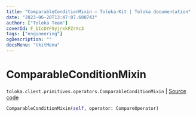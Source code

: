 ```yaml
---
title: "ComparableConditionMixin — Toloka-Kit | Toloka documentation"
date: "2023-06-20T13:47:07.608743"
author: ["Toloka Team"]
coverId: F_bIcOYF9yjrxkPZrXc3
tags: ["engineering"]
ogDescription: ""
docsMenu: "tkitMenu"
---
```


# ComparableConditionMixin

`toloka.client.primitives.operators.ComparableConditionMixin` | [Source code](https://github.com/Toloka/toloka-kit/blob/v1.2.0/src/client/primitives/operators.py#L179)

```python
ComparableConditionMixin(self, operator: CompareOperator)
```